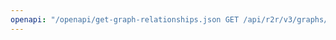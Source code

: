 ---
openapi: "/openapi/get-graph-relationships.json GET /api/r2r/v3/graphs/{collection_id}/relationships"
---
